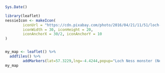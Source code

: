 


```r
Sys.Date()

```

```r
library(leaflet)
nessieIcon <- makeIcon(
        iconUrl = "https://cdn.pixabay.com/photo/2016/04/21/11/51/loch-1343170__340.png",
        iconWidth = 30, iconHeight = 20,
        iconAnchorX = 30/2, iconAnchorY = 10
)


my_map <- leaflet() %>% 
  addTiles() %>% 
        addMarkers(lat=57.3229,lng=-4.4244,popup="Loch Ness monster (Nessie)", icon=nessieIcon)
my_map
```